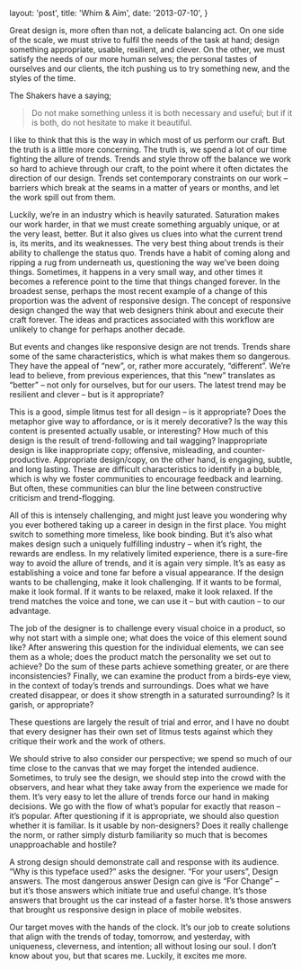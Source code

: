  layout: 'post',
  title: 'Whim & Aim',
  date: '2013-07-10',
}

Great design is, more often than not, a delicate balancing act. On one side of
the scale, we must strive to fulfil the needs of the task at hand; design
something appropriate, usable, resilient, and clever. On the other, we must
satisfy the needs of our more human selves; the personal tastes of ourselves and
our clients, the itch pushing us to try something new, and the styles of the
time.

The Shakers have a saying;

> Do not make something unless it is both necessary and useful; but if it is
> both, do not hesitate to make it beautiful.

I like to think that this is the way in which most of us perform our craft. But
the truth is a little more concerning. The truth is, we spend a lot of our time
fighting the allure of trends. Trends and style throw off the balance we work so
hard to achieve through our craft, to the point where it often dictates the
direction of our design. Trends set contemporary constraints on our work –
barriers which break at the seams in a matter of years or months, and let the
work spill out from them.

Luckily, we’re in an industry which is heavily saturated. Saturation makes our
work harder, in that we must create something arguably unique, or at the very
least, better. But it also gives us clues into what the current trend is, its
merits, and its weaknesses. The very best thing about trends is their ability to
challenge the status quo. Trends have a habit of coming along and ripping a rug
from underneath us, questioning the way we’ve been doing things. Sometimes, it
happens in a very small way, and other times it becomes a reference point to the
time that things changed forever. In the broadest sense, perhaps the most recent
example of a change of this proportion was the advent of responsive design. The
concept of responsive design changed the way that web designers think about and
execute their craft forever. The ideas and practices associated with this
workflow are unlikely to change for perhaps another decade.

But events and changes like responsive design are not trends. Trends share some
of the same characteristics, which is what makes them so dangerous. They have
the appeal of “new”, or, rather more accurately, “different”. We’re lead to
believe, from previous experiences, that this “new” translates as “better” – not
only for ourselves, but for our users. The latest trend may be resilient and
clever – but is it appropriate?

This is a good, simple litmus test for all design – is it appropriate? Does the
metaphor give way to affordance, or is it merely decorative? Is the way this
content is presented actually usable, or interesting? How much of this design is
the result of trend-following and tail wagging? Inappropriate design is like
inappropriate copy; offensive, misleading, and counter-productive. Appropriate
design/copy, on the other hand, is engaging, subtle, and long lasting. These are
difficult characteristics to identify in a bubble, which is why we foster
communities to encourage feedback and learning. But often, these communities can
blur the line between constructive criticism and trend-flogging.

All of this is intensely challenging, and might just leave you wondering why you
ever bothered taking up a career in design in the first place. You might switch
to something more timeless, like book binding. But it’s also what makes design
such a uniquely fulfilling industry – when it’s right, the rewards are endless.
In my relatively limited experience, there is a sure-fire way to avoid the
allure of trends, and it is again very simple. It’s as easy as establishing a
voice and tone far before a visual appearance. If the design wants to be
challenging, make it look challenging. If it wants to be formal, make it look
formal. If it wants to be relaxed, make it look relaxed. If the trend matches
the voice and tone, we can use it – but with caution – to our advantage.

The job of the designer is to challenge every visual choice in a product, so why
not start with a simple one; what does the voice of this element sound like?
After answering this question for the individual elements, we can see them as a
whole; does the product match the personality we set out to achieve? Do the sum
of these parts achieve something greater, or are there inconsistencies? Finally,
we can examine the product from a birds-eye view, in the context of today’s
trends and surroundings. Does what we have created disappear, or does it show
strength in a saturated surrounding? Is it garish, or appropriate?

These questions are largely the result of trial and error, and I have no doubt
that every designer has their own set of litmus tests against which they
critique their work and the work of others.

We should strive to also consider our perspective; we spend so much of our time
close to the canvas that we may forget the intended audience. Sometimes, to
truly see the design, we should step into the crowd with the observers, and hear
what they take away from the experience we made for them. It’s very easy to let
the allure of trends force our hand in making decisions. We go with the flow of
what’s popular for exactly that reason – it’s popular. After questioning if it
is appropriate, we should also question whether it is familiar. Is it usable by
non-designers? Does it really challenge the norm, or rather simply disturb
familiarity so much that is becomes unapproachable and hostile?

A strong design should demonstrate call and response with its audience. “Why is
this typeface used?” asks the designer. “For your users”, Design answers. The
most dangerous answer Design can give is “For Change” – but it’s those answers
which initiate true and useful change. It’s those answers that brought us the
car instead of a faster horse. It’s those answers that brought us responsive
design in place of mobile websites.

Our target moves with the hands of the clock. It’s our job to create solutions
that align with the trends of today, tomorrow, and yesterday, with uniqueness,
cleverness, and intention; all without losing our soul. I don’t know about you,
but that scares me. Luckily, it excites me more.
